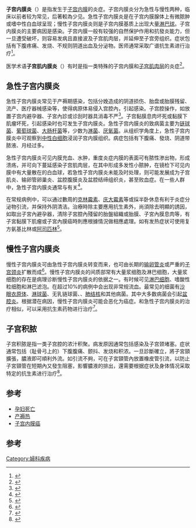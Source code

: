 {{Infobox disease
 | Name           = 子宫内膜炎
 | Image          = Endometritis - 2 - cropped - very high mag.jpg
 | Caption        = [[显微镜|显微镜]]下显示慢性子宫内膜炎中伴有[[淋巴球|淋巴球]]和零散的[[嗜中性白血球|嗜中性白血球]]
 | DiseasesDB     = 4283
 | ICD10          = {{ICD10|N|71||n|70}}
 | ICD9           = {{ICD9|615.9}}
 | ICDO           = 
 | OMIM           = 
 | MedlinePlus    = 001484
 | eMedicineSubj  = med
 | eMedicineTopic = 676
 | eMedicine_mult = {{eMedicine2|ped|678}}
 | MeshID         = D004716
}}
'''子宫内膜炎'''（{{lang-en|'''Endometritis'''}}）是指发生于[[子宫内膜|子宫内膜]]的炎症。子宫内膜炎分为急性与慢性两种，临床以前者较为常见，后著較為少见。急性子宫内膜炎是在子宫内膜腺体上有微脓肿或嗜中性白血球呈现；慢性子宫内膜炎则是子宫内膜基质上出现大量[[淋巴球|淋巴球]]。子宫内膜炎的主要病因是感染。子宫内膜一般有较强的自然保护作用和抗發炎能力，但一旦遭受破坏，则容易发病且直接波及子宫肌肉层，并延伸至子宫旁组织。症状包括有下腹疼痛、发烧、不规则阴道出血及分泌物。医师通常采取广谱抗生素进行治疗<ref>{{cite journal|author=郭亚芳|title=60 例子宫内膜炎患者临床观察|journal=中国实用医药|year=2012|volume=7|issue=26|pages=120|url=http://www.cqvip.com/qk/88643x/201226/43441039.html|accessdate=2014-08-31|archive-date=2019-05-21|archive-url=https://web.archive.org/web/20190521162638/http://www.cqvip.com/qk/88643x/201226/43441039.html|dead-url=no}}</ref>。

医学术语'''子宫肌内膜炎'''（{{lang|en|endomyometritis}}）有时是指一类特殊的子宫内膜和[[子宫肌肉层|子宫肌肉层]]的炎症<ref name="isbn0-7817-5532-8">{{cite book |author=Hubert Guedj; Baggish, Michael S.; Valle, Rafael Heliodoro |title=Hysteroscopy: visual perspectives of uterine anatomy, physiology, and pathology |url=https://archive.org/details/hysteroscopyvisu0000unse |publisher=Lippincott Williams & Wilkins |location=Hagerstwon, MD |year=2007 |pages=[https://archive.org/details/hysteroscopyvisu0000unse/page/488 488] |isbn=0-7817-5532-8 |oclc= |doi= |accessdate=}}</ref>。

== 急性子宫内膜炎 ==
急性子宫内膜炎常见于产褥期感染，包括分娩造成的阴道损伤、胎盘或胎膜残留、流产、医疗器械感染等，使得病原体易侵入宫腔內，引起感染。子宫腔操作，如放置子宫内避孕器、子宮內診或诊刮时器具消毒不严<ref>{{cite journal|author=胡凤莲|title=浅谈多次人流对子宫内膜的危害分析及应对措施|journal=中国中医药咨讯|year=2010|volume=2|issue=12|pages=286|url=http://222.247.54.152/Fulltext/zgzyyzx201012245.pdf|accessdate=2014-08-31|deadurl=yes|archiveurl=https://web.archive.org/web/20140903063545/http://222.247.54.152/Fulltext/zgzyyzx201012245.pdf|archivedate=2014-09-03}}</ref>。子宫黏膜息肉坏死或黏膜下肌瘤坏死，引起感染时也可发生子宫内膜炎。急性子宫内膜炎的致病菌主要为[[链球菌|链球菌]]、[[葡萄球菌|葡萄球菌]]、[[大肠杆菌|大肠杆菌]]等，少数为[[淋菌|淋菌]]、[[厌氧菌|厌氧菌]]。从组织学角度上，急性子宫内膜炎中可观察到[[中性白细胞|中性白细胞]]浸润子宫内膜组织。病症包括有下腹痛、發烧、阴道带脓液、月经过多。

急性子宫内膜炎可见内膜充血、水肿，重度炎症内膜的表面可有脓性渗出物，形成溃疡，并可向下蔓延感染子宫肌肉层，在其中形成多发性小脓肿，在镜检下可见内膜中有大量散在的白血球，若急性子宫内膜炎未能及时处理，则可能发展成为子宫肌炎、输卵管卵巢炎、盆腔腹膜炎及盆腔结缔组织炎，甚至败血症。在一些人群中，急性子宫内膜炎通常与{{le|生殖支原体|Mycoplasma genitalium}}有关<ref name="pmid11888591">{{cite journal |author=Cohen CR, Manhart LE, Bukusi EA, ''et al.'' |title=Association between Mycoplasma genitalium and acute endometritis |journal=Lancet |volume=359 |issue=9308 |pages=765–6 |date=March 2002 |pmid=11888591 |doi=10.1016/S0140-6736(02)07848-0 |url=http://linkinghub.elsevier.com/retrieve/pii/S0140-6736(02)07848-0 |access-date=2014-08-31 |archive-date=2021-01-22 |archive-url=https://web.archive.org/web/20210122122918/https://linkinghub.elsevier.com/retrieve/pii/S0140-6736%2802%2907848-0 }}</ref>。

在常规病例中，可以通过數周的[[克林霉素|克林霉素]]、[[庆大霉素|庆大霉素]]等{{le|静脉抗生素治疗|IV antibiotic treatment}}或採半卧休息有利于炎症分泌物引流，并保持外阴清洁。治療時除主要應用抗生素外，尚須除去明顯的誘因，如取出子宮內避孕器，清除子宮腔內殘留的胎盤組織或胎膜、子宮內膜息肉等，有子宮黏膜下肌瘤或子宮內膜癌時則應根據情況做相應處理。如有发热症状可使用复方氨基比林或[[阿司匹林|阿司匹林]]<ref>{{cite journal|author=刘琼英, 陈乐群, 李红|title=中西医结合疗法对产后并发子宫内膜炎产妇炎症因子的影响|journal=实用临床医药杂志|year=2013|volume=17|issue=13|pages=134-136.|url=http://www.sylcyy.com/CN/article/downloadArticleFile.do?attachType=PDF&id=12209|accessdate=2014-08-31|archive-url=https://web.archive.org/web/20140903095914/http://www.sylcyy.com/CN/article/downloadArticleFile.do?attachType=PDF&id=12209|archive-date=2014-09-03|dead-url=yes}}</ref>。

== 慢性子宫内膜炎 ==
慢性子宫内膜炎可由急性子宫内膜炎转变而来，也可由长期的[[输卵管炎|输卵管炎]]或严重的[[子宫颈炎|子宫颈炎]]扩散而成<ref>{{cite journal|author=王延娟|title=慢性子宫内膜炎的临床治疗探讨|journal=中外健康文摘|year=2011|volume=8|issue=2|url=http://d.wanfangdata.com.cn/periodical_zwjkwz201102213.aspx|accessdate=2014-08-31|archive-date=2021-01-22|archive-url=https://web.archive.org/web/20210122123000/http://d.wanfangdata.com.cn/periodical_zwjkwz201102213.aspx|dead-url=no}}</ref>。慢性子宫内膜炎的间质部常有大量浆细胞及淋巴细胞，大量浆细胞的存在是病理诊断慢性子宫内膜炎的依据之一。有时候可见[[淋巴细胞|淋巴细胞]]、嗜酸性粒细胞和淋巴滤泡。在超过10%的病例中会出现非常规流血。最常见的细菌有[[沙眼衣原体|沙眼衣原体]]、[[淋球菌|淋球菌]]、无乳链球菌、{{le|人型支原体|Mycoplasma hominis}}、[[肺结核|肺结核]]和其他病菌。其中大多数病菌会引起[[盆腔炎|盆腔炎]]。根据潜在病因，慢性子宫内膜炎可能会恶化为癌症。和急性子宫内膜炎的治疗相似，可以采用抗生素药物进行治疗<ref>{{cite journal|author=覃连容|title=120 例慢性子宫内膜炎病临床观察|journal=中国保健营养|year=2012|volume=18|issue=662|url=http://d.wanfangdata.com.cn/periodical_zgbjyy-x201210661.aspx|accessdate=2014-08-31|archive-date=2021-01-22|archive-url=https://web.archive.org/web/20210122122927/http://d.wanfangdata.com.cn/periodical_zgbjyy-x201210661.aspx|dead-url=no}}</ref>。

== 子宫积脓 ==
子宫积脓是指一类子宫腔的浓汁积聚。病发原因通常包括感染及子宫颈堵塞。症状通常包括（耻骨弓上的）下腹腹痛、颤抖、发烧和积浓。一旦診斷確立，將子宮頸擴張，膿液即可順利外流。如引流不夠，可在子宮頸管內放置橡皮管引流，以防止子宮頸管在短期內又發生阻塞，影響膿液的排出，還需要根据症状及身体情况采取特定的抗生素进行治疗<ref>{{cite journal|author=王社莲|title=老年妇女宫腔积脓 10 例分析|journal=中国误诊学杂志|year=2002|volume=2|issue=10|pages=1573|url=http://www.cqvip.com/qk/97573a/200604/22150575.html|accessdate=2014-08-31|archive-date=2019-05-21|archive-url=https://web.archive.org/web/20190521192709/http://www.cqvip.com/qk/97573a/200604/22150575.html|dead-url=no}}</ref>。

==参考==
*[[孕妇死亡|孕妇死亡]]
*[[产褥热|产褥热]]
*[[子宫内膜癌|子宫内膜癌]]

==参考==
{{reflist|2}}

{{女性盆腔和生殖器疾病}}
{{Inflammation}}

[[Category:婦科疾病|Category:婦科疾病]]